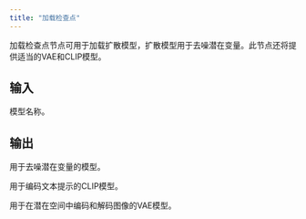 ```yaml
---
title: "加载检查点"
---
```


加载检查点节点可用于加载扩散模型，扩散模型用于去噪潜在变量。此节点还将提供适当的VAE和CLIP模型。

## 输入 

<ResponseField name="ckpt_name">
模型名称。
</ResponseField>

## 输出

<ResponseField name="MODEL">

用于去噪潜在变量的模型。

</ResponseField>

<ResponseField name="CLIP">

用于编码文本提示的CLIP模型。
</ResponseField>

<ResponseField name="VAE">

用于在潜在空间中编码和解码图像的VAE模型。
</ResponseField>
